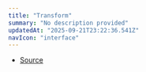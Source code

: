 ```yaml
---
title: "Transform"
summary: "No description provided"
updatedAt: "2025-09-21T23:22:36.541Z"
navIcon: "interface"
---
```



<Table data={{ headers: [{"content":"Property","key":"property","sortable":true},{"content":"Type","key":"type","sortable":true},{"content":"Value","key":"value","sortable":true},{"content":"Description","key":"description"}], rows: [["matrix","DOMMatrix2DInit","\\-","-"],["rotate","[number](https://developer.mozilla.org/en-US/docs/Web/JavaScript/Reference/Global_Objects/Number)","\\-","-"],["scale","\\{\n  x: number,\n  y: number\n}","\\-","-"],["translate","\\{\n  x: number,\n  y: number\n}","\\-","-"]] }} />


- [Source](https://github.com/NMMTY/LazyCanvas/blob/ba4be40168e49b0348ae523995fc10eec8149d6c/packages/lazycanvas/src/types/types.d.ts#L86)
